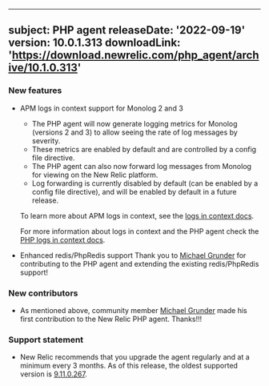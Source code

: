 
---
subject: PHP agent
releaseDate: '2022-09-19'
version: 10.0.1.313
downloadLink: 'https://download.newrelic.com/php_agent/archive/10.1.0.313'
---

### New features ###
* APM logs in context support for Monolog 2 and 3
  * The PHP agent will now generate logging metrics for Monolog (versions 2 and 3) to allow seeing the rate of log messages by severity. 
  * These metrics are enabled by default and are controlled by a config file directive.
  * The PHP agent can also now forward log messages from Monolog for viewing on the New Relic platform.  
  * Log forwarding is currently disabled by default (can be enabled by a config file directive), and will be enabled by default in a future release.

  To learn more about APM logs in context, see the [logs in context docs](https://docs.newrelic.com/docs/apm/new-relic-apm/getting-started/get-started-logs-context).

  For more information about logs in context and the PHP agent check the [PHP logs in context docs](https://docs.newrelic.com/docs/logs/logs-context/configure-logs-context-php/).

* Enhanced redis/PhpRedis support
  Thank you to [Michael Grunder](https://github.com/michael-grunder) for contributing to the PHP agent and extending the existing redis/PhpRedis support!

### New contributors

* As mentioned above, community member [Michael Grunder](https://github.com/michael-grunder) made his first contribution to the New Relic PHP agent. Thanks!!!


### Support statement ###
* New Relic recommends that you upgrade the agent regularly and at a minimum every 3 months. As of this release, the oldest supported version is [9.11.0.267](/docs/release-notes/agent-release-notes/php-release-notes/php-agent-9110267/).

